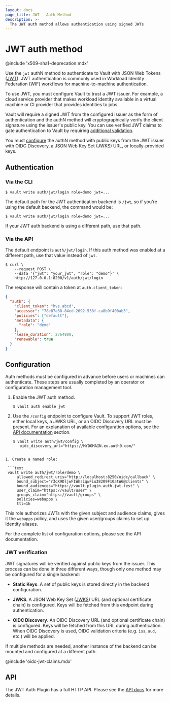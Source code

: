 ```yaml
---
layout: docs
page_title: JWT - Auth Method
description: >-
  The JWT auth method allows authentication using signed JWTs
---
```


# JWT auth method

@include 'x509-sha1-deprecation.mdx'

Use the `jwt` authN method to authenticate to Vault with JSON Web Tokens
([JWT](https://en.wikipedia.org/wiki/JSON_Web_Token)). JWT authentication
is commonly used in Workload Identity Federation (WIF) workflows for
machine-to-machine authentication.

To use JWT, you must configure Vault to trust a JWT issuer. For example, a
cloud service provider that makes workload identity available in a virtual machine
or CI provider that provides identities to jobs.

Vault will require a signed JWT from the configured issuer as the form of
authentication and the authN method will cryptographically verify the client
signature using the issuer's public key. You can use verified JWT claims to
gate authentication to Vault by requiring [additional validation](#bound-claims).

You must [configure](#jwt-verification) the authN method with public keys from
the JWT issuer with OIDC Discovery, a JSON Web Key Set (JWKS) URL, or
locally-provided keys. 

## Authentication

### Via the CLI

```shell-session
$ vault write auth/jwt/login role=demo jwt=...
```

The default path for the JWT authentication backend is `/jwt`, so if you're using the
default backend, the command would be:

```shell-session
$ vault write auth/jwt/login role=demo jwt=...
```

If your JWT auth backend is using a different path, use that path.

### Via the API

The default endpoint is `auth/jwt/login`. If this auth method was enabled
at a different path, use that value instead of `jwt`.

```shell-session
$ curl \
    --request POST \
    --data '{"jwt": "your_jwt", "role": "demo"}' \
    http://127.0.0.1:8200/v1/auth/jwt/login
```

The response will contain a token at `auth.client_token`:

```json
{
  "auth": {
    "client_token": "hvs.abcd",
    "accessor": "78e87a38-84ed-2692-538f-ca8b9f400ab3",
    "policies": ["default"],
    "metadata": {
      "role": "demo"
    },
    "lease_duration": 2764800,
    "renewable": true
  }
}
```

## Configuration

Auth methods must be configured in advance before users or machines can
authenticate. These steps are usually completed by an operator or configuration
management tool.

1. Enable the JWT auth method.

   ```text
   $ vault auth enable jwt
   ```

1. Use the `/config` endpoint to configure Vault. To support JWT roles, either local keys,
   a JWKS URL, or an OIDC Discovery URL must be present. For an explanation of available
   configuration options, see the [API documentation](/vault/api-docs/auth/jwt#jwt-verification)
   section.

   ```text
   $ vault write auth/jwt/config \
      oidc_discovery_url="https://MYDOMAIN.eu.auth0.com/"
  ```

1. Create a named role:

   ```text
   vault write auth/jwt/role/demo \
       allowed_redirect_uris="http://localhost:8250/oidc/callback" \
       bound_subject="r3qX9DljwFIWhsiqwFiu38209F10atW6@clients" \
       bound_audiences="https://vault.plugin.auth.jwt.test" \
       user_claim="https://vault/user" \
       groups_claim="https://vault/groups" \
       policies=webapps \
       ttl=1h
   ```

This role authorizes JWTs with the given subject and audience claims, gives
it the `webapps` policy, and uses the given user/groups claims to set up
Identity aliases.

For the complete list of configuration options, please see the API
documentation.

### JWT verification

JWT signatures will be verified against public keys from the issuer. This process can be done in
three different ways, though only one method may be configured for a single backend:

- **Static Keys**. A set of public keys is stored directly in the backend configuration.

- **JWKS**. A JSON Web Key Set ([JWKS](https://tools.ietf.org/html/rfc7517)) URL (and optional
  certificate chain) is configured. Keys will be fetched from this endpoint during authentication.

- **OIDC Discovery**. An OIDC Discovery URL (and optional certificate chain) is configured. Keys
  will be fetched from this URL during authentication. When OIDC Discovery is used, OIDC validation
  criteria (e.g. `iss`, `aud`, etc.) will be applied.

If multiple methods are needed, another instance of the backend can be mounted and configured
at a different path.

@include 'oidc-jwt-claims.mdx'

## API

The JWT Auth Plugin has a full HTTP API. Please see the
[API docs](/vault/api-docs/auth/jwt) for more details.
